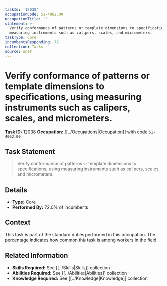 ```yaml
---
taskId: '12038'
occupationCode: 51-4062.00
occupationTitle: ''
statement: >-
  Verify conformance of patterns or template dimensions to specifications, using
  measuring instruments such as calipers, scales, and micrometers.
taskType: Core
incumbentsResponding: 72
collection: Tasks
source: onet
---
```

# Verify conformance of patterns or template dimensions to specifications, using measuring instruments such as calipers, scales, and micrometers.

**Task ID:** 12038
**Occupation:** [[../Occupations|Occupation]] with code `51-4062.00`

## Task Statement

> Verify conformance of patterns or template dimensions to specifications, using measuring instruments such as calipers, scales, and micrometers.

## Details

- **Type:** Core
- **Performed By:** 72.0% of incumbents

## Context

This task is part of the standard duties performed in this occupation. The percentage indicates how common this task is among workers in the field.

## Related Information

- **Skills Required:** See [[../Skills|Skills]] collection
- **Abilities Required:** See [[../Abilities|Abilities]] collection
- **Knowledge Required:** See [[../Knowledge|Knowledge]] collection

